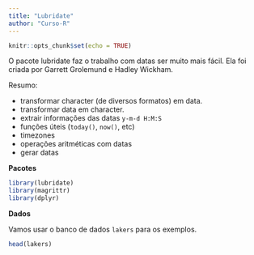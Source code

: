 ```yaml
---
title: "Lubridate"
author: "Curso-R"
---
```


```r
knitr::opts_chunk$set(echo = TRUE)
```


O pacote lubridate faz o trabalho com datas ser muito mais fácil. Ela foi criada por Garrett Grolemund e Hadley Wickham.

Resumo:

- transformar character (de diversos formatos) em data.
- transformar data em character.
- extrair informações das datas `y-m-d H:M:S`
- funções úteis (`today()`, `now()`, etc)
- timezones
- operações aritméticas com datas
- gerar datas

**Pacotes**

```r
library(lubridate)
library(magrittr)
library(dplyr)
```

**Dados**

Vamos usar o banco de dados `lakers` para os exemplos.

```r
head(lakers)
```

